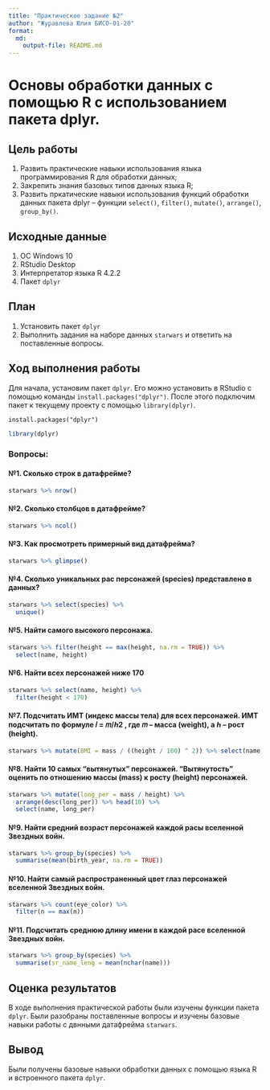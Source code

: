 ```yaml
---
title: "Практическое задание №2"
author: "Журавлева Юлия БИСО-01-20"
format: 
  md:
    output-file: README.md
---
```

# Основы обработки данных с помощью R с использованием пакета dplyr.

## Цель работы

1. Развить практические навыки использования языка программирования R для обработки данных;
2. Закрепить знания базовых типов данных языка R;
3. Развить пркатические навыки использования функций обработки данных пакета dplyr – функции `select()`, `filter()`, `mutate()`, `arrange()`, `group_by()`.

## Исходные данные

1.  ОС Windows 10
2.  RStudio Desktop
3.  Интерпретатор языка R 4.2.2
4.  Пакет `dplyr`

## План

1.  Установить пакет `dplyr`
2.  Выполнить задания на наборе данных `starwars` и ответить на поставленные вопросы.

## Ход выполнения работы

Для начала, установим пакет `dplyr`. Его можно установить в RStudio с помощью команды `install.packages("dplyr")`. После этого подключим пакет к текущему проекту с помощью `library(dplyr)`.

```
install.packages("dplyr")
```
```r
library(dplyr)
```


### Вопросы:

#### №1. Сколько строк в датафрейме?

```r
starwars %>% nrow()
```

#### №2. Сколько столбцов в датафрейме?

```r
starwars %>% ncol()
```

#### №3. Как просмотреть примерный вид датафрейма?

```r
starwars %>% glimpse()
```

#### №4. Сколько уникальных рас персонажей (species) представлено в данных?

```r
starwars %>% select(species) %>% 
  unique()
```

#### №5. Найти самого высокого персонажа.

```r
starwars %>% filter(height == max(height, na.rm = TRUE)) %>% 
  select(name, height)
```

#### №6. Найти всех персонажей ниже 170

```r
starwars %>% select(name, height) %>% 
  filter(height < 170)
```

#### №7. Подсчитать ИМТ (индекс массы тела) для всех персонажей. ИМТ подсчитать по формуле 𝐼 = 𝑚/ℎ2 , где 𝑚 – масса (weight), а ℎ – рост (height).

```r
starwars %>% mutate(BMI = mass / ((height / 100) ^ 2)) %>% select(name, BMI)
```

#### №8. Найти 10 самых “вытянутых” персонажей. “Вытянутость” оценить по отношению массы (mass) к росту (height) персонажей.

```r
starwars %>% mutate(long_per = mass / height) %>% 
  arrange(desc(long_per)) %>% head(10) %>% 
  select(name, long_per)
```

#### №9. Найти средний возраст персонажей каждой расы вселенной Звездных войн.

```r
starwars %>% group_by(species) %>% 
  summarise(mean(birth_year, na.rm = TRUE))
```

#### №10. Найти самый распространенный цвет глаз персонажей вселенной Звездных войн.

```r
starwars %>% count(eye_color) %>% 
  filter(n == max(n))
```

#### №11. Подсчитать среднюю длину имени в каждой расе вселенной Звездных войн.

```r
starwars %>% group_by(species) %>% 
  summarise(sr_name_leng = mean(nchar(name)))
```

## Оценка результатов

В ходе выполнения практической работы были изучены функции пакета `dplyr`. Были разобраны поставленные вопросы и изучены базовые навыки работы с двнными датафрейма `starwars`.

## Вывод

Были получены базовые навыки обработки данных с помощью языка R и встроенного пакета `dplyr`.
